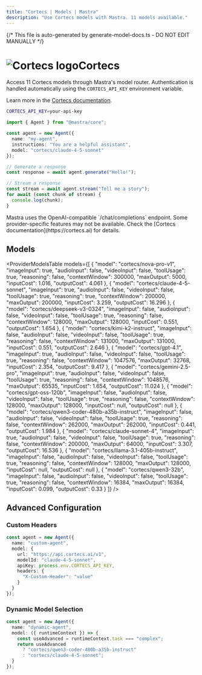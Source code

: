 ```yaml
---
title: "Cortecs | Models | Mastra"
description: "Use Cortecs models with Mastra. 11 models available."
---
```


{/* This file is auto-generated by generate-model-docs.ts - DO NOT EDIT MANUALLY */}



# <img src="https://models.dev/logos/cortecs.svg" alt="Cortecs logo" className="inline w-8 h-8 mr-2 align-middle dark:invert dark:brightness-0 dark:contrast-200" />Cortecs

Access 11 Cortecs models through Mastra's model router. Authentication is handled automatically using the `CORTECS_API_KEY` environment variable.

Learn more in the [Cortecs documentation](https://cortecs.ai).

```bash
CORTECS_API_KEY=your-api-key
```

```typescript
import { Agent } from "@mastra/core";

const agent = new Agent({
  name: "my-agent",
  instructions: "You are a helpful assistant",
  model: "cortecs/claude-4-5-sonnet"
});

// Generate a response
const response = await agent.generate("Hello!");

// Stream a response
const stream = await agent.stream("Tell me a story");
for await (const chunk of stream) {
  console.log(chunk);
}
```

<Callout type="info">
Mastra uses the OpenAI-compatible `/chat/completions` endpoint. Some provider-specific features may not be available. Check the [Cortecs documentation](https://cortecs.ai) for details.
</Callout>

## Models

<ProviderModelsTable 
  models={[
  {
    "model": "cortecs/nova-pro-v1",
    "imageInput": true,
    "audioInput": false,
    "videoInput": false,
    "toolUsage": true,
    "reasoning": false,
    "contextWindow": 300000,
    "maxOutput": 5000,
    "inputCost": 1.016,
    "outputCost": 4.061
  },
  {
    "model": "cortecs/claude-4-5-sonnet",
    "imageInput": true,
    "audioInput": false,
    "videoInput": false,
    "toolUsage": true,
    "reasoning": true,
    "contextWindow": 200000,
    "maxOutput": 200000,
    "inputCost": 3.259,
    "outputCost": 16.296
  },
  {
    "model": "cortecs/deepseek-v3-0324",
    "imageInput": false,
    "audioInput": false,
    "videoInput": false,
    "toolUsage": true,
    "reasoning": false,
    "contextWindow": 128000,
    "maxOutput": 128000,
    "inputCost": 0.551,
    "outputCost": 1.654
  },
  {
    "model": "cortecs/kimi-k2-instruct",
    "imageInput": false,
    "audioInput": false,
    "videoInput": false,
    "toolUsage": true,
    "reasoning": false,
    "contextWindow": 131000,
    "maxOutput": 131000,
    "inputCost": 0.551,
    "outputCost": 2.646
  },
  {
    "model": "cortecs/gpt-4.1",
    "imageInput": true,
    "audioInput": false,
    "videoInput": false,
    "toolUsage": true,
    "reasoning": false,
    "contextWindow": 1047576,
    "maxOutput": 32768,
    "inputCost": 2.354,
    "outputCost": 9.417
  },
  {
    "model": "cortecs/gemini-2.5-pro",
    "imageInput": true,
    "audioInput": false,
    "videoInput": false,
    "toolUsage": true,
    "reasoning": false,
    "contextWindow": 1048576,
    "maxOutput": 65535,
    "inputCost": 1.654,
    "outputCost": 11.024
  },
  {
    "model": "cortecs/gpt-oss-120b",
    "imageInput": false,
    "audioInput": false,
    "videoInput": false,
    "toolUsage": true,
    "reasoning": false,
    "contextWindow": 128000,
    "maxOutput": 128000,
    "inputCost": null,
    "outputCost": null
  },
  {
    "model": "cortecs/qwen3-coder-480b-a35b-instruct",
    "imageInput": false,
    "audioInput": false,
    "videoInput": false,
    "toolUsage": true,
    "reasoning": false,
    "contextWindow": 262000,
    "maxOutput": 262000,
    "inputCost": 0.441,
    "outputCost": 1.984
  },
  {
    "model": "cortecs/claude-sonnet-4",
    "imageInput": true,
    "audioInput": false,
    "videoInput": false,
    "toolUsage": true,
    "reasoning": false,
    "contextWindow": 200000,
    "maxOutput": 64000,
    "inputCost": 3.307,
    "outputCost": 16.536
  },
  {
    "model": "cortecs/llama-3.1-405b-instruct",
    "imageInput": false,
    "audioInput": false,
    "videoInput": false,
    "toolUsage": true,
    "reasoning": false,
    "contextWindow": 128000,
    "maxOutput": 128000,
    "inputCost": null,
    "outputCost": null
  },
  {
    "model": "cortecs/qwen3-32b",
    "imageInput": false,
    "audioInput": false,
    "videoInput": false,
    "toolUsage": true,
    "reasoning": false,
    "contextWindow": 16384,
    "maxOutput": 16384,
    "inputCost": 0.099,
    "outputCost": 0.33
  }
]}
/>

## Advanced Configuration

### Custom Headers

```typescript
const agent = new Agent({
  name: "custom-agent",
  model: {
    url: "https://api.cortecs.ai/v1",
    modelId: "claude-4-5-sonnet",
    apiKey: process.env.CORTECS_API_KEY,
    headers: {
      "X-Custom-Header": "value"
    }
  }
});
```

### Dynamic Model Selection

```typescript
const agent = new Agent({
  name: "dynamic-agent",
  model: ({ runtimeContext }) => {
    const useAdvanced = runtimeContext.task === "complex";
    return useAdvanced 
      ? "cortecs/qwen3-coder-480b-a35b-instruct"
      : "cortecs/claude-4-5-sonnet";
  }
});
```
